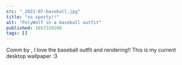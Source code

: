 ```yaml
---
src: "_2022-07-baseball.jpg"
title: "so sporty!!"
alt: "PolyWolf in a baseball outfit"
published: 1657339200
tags: []
---
```


Comm by <TwitterLink username="coredo9" />, I love the baseball outfit and rendering!! This is my current desktop wallpaper :3
